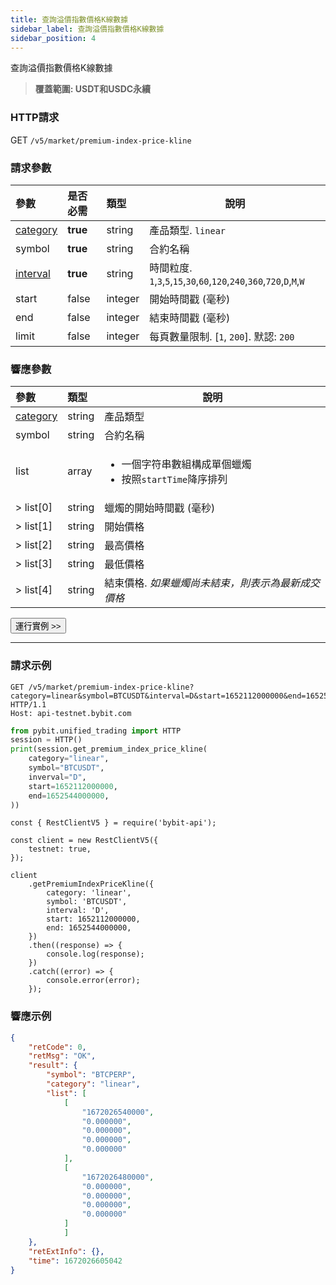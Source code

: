 ```yaml
---
title: 查詢溢價指數價格K線數據
sidebar_label: 查詢溢價指數價格K線數據
sidebar_position: 4
---
```


查詢溢價指數價格K線數據
> **覆蓋範圍: USDT和USDC永續**

### HTTP請求
GET `/v5/market/premium-index-price-kline`

### 請求參數
| 參數 | 是否必需 | 類型 | 說明|
|:----- |:-------|:-----|------|
|[category](../enum#category) |<b>true</b> |string |產品類型. `linear`|
|symbol |<b>true</b> |string |合約名稱|
|[interval](../enum#interval) |<b>true</b> |string |時間粒度. `1`,`3`,`5`,`15`,`30`,`60`,`120`,`240`,`360`,`720`,`D`,`M`,`W` |
|start |false |integer |開始時間戳 (毫秒)|
|end |false |integer |結束時間戳 (毫秒)|
|limit |false |integer |每頁數量限制. [`1`, `200`]. 默認: `200`|

### 響應參數
| 參數 | 類型 | 說明|
|:----- |:-----|----- |
|[category](../enum#category) |string |產品類型 |
|symbol |string |合約名稱 |
|list |array |<ul><li>一個字符串數組構成單個蠟燭</li><li>按照`startTime`降序排列</li></ul>|
|> list[0] |string |蠟燭的開始時間戳 (毫秒) |
|> list[1] |string |開始價格 |
|> list[2] |string |最高價格 |
|> list[3] |string |最低價格 |
|> list[4] |string |結束價格. _如果蠟燭尚未結束，則表示為最新成交價格_|

<a href="/api-explorer/v5/market/premium-index-kline"><Button>運行實例 >></Button></a>

---

### 請求示例

<Tabs groupId="programming-languages">
<TabItem value="http" label="HTTP">

```http
GET /v5/market/premium-index-price-kline?category=linear&symbol=BTCUSDT&interval=D&start=1652112000000&end=1652544000000 HTTP/1.1
Host: api-testnet.bybit.com
```

</TabItem>
<TabItem value="python" label="Python">

```python
from pybit.unified_trading import HTTP
session = HTTP()
print(session.get_premium_index_price_kline(
    category="linear",
    symbol="BTCUSDT",
    inverval="D",
    start=1652112000000,
    end=1652544000000,
))
```

</TabItem>
<TabItem value="Node" label="Node.js">

```n4js
const { RestClientV5 } = require('bybit-api');

const client = new RestClientV5({
    testnet: true,
});

client
    .getPremiumIndexPriceKline({
        category: 'linear',
        symbol: 'BTCUSDT',
        interval: 'D',
        start: 1652112000000,
        end: 1652544000000,
    })
    .then((response) => {
        console.log(response);
    })
    .catch((error) => {
        console.error(error);
    });
```

</TabItem>
</Tabs>

### 響應示例

```json
{
    "retCode": 0,
    "retMsg": "OK",
    "result": {
        "symbol": "BTCPERP",
        "category": "linear",
        "list": [
            [
                "1672026540000",
                "0.000000",
                "0.000000",
                "0.000000",
                "0.000000"
            ],
            [
                "1672026480000",
                "0.000000",
                "0.000000",
                "0.000000",
                "0.000000"
            ]
            ]
    },
    "retExtInfo": {},
    "time": 1672026605042
}
```

